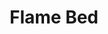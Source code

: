 ---
title: "Flame Bed"
meta_title: "Flame Bed craft"
description: "Craft de Flame Bed"
rank: "c"
draft: false
name: "Flame Bed"
recipe_img: "https://wiki.pokexgames.com/images/c/ce/Flame_Bed1.png"
level: 49
craft_time: 5400
result: 1
value_npc: 1
ingredients:
  - name: "White Bed"
    quantity: 1
    item_img: "https://wiki.pokexgames.com/images/7/76/White_Bed.png"
    value_npc: 1
  - name: "Volcanic Tapestry"
    quantity: 1
    item_img: "https://wiki.pokexgames.com/images/7/7d/Volcanic_Tapestry.png"
    value_npc: 1
  - name: "Planks"
    quantity: 40
    item_img: "https://wiki.pokexgames.com/images/b/b9/Planks.png"
    value_npc: 1
---